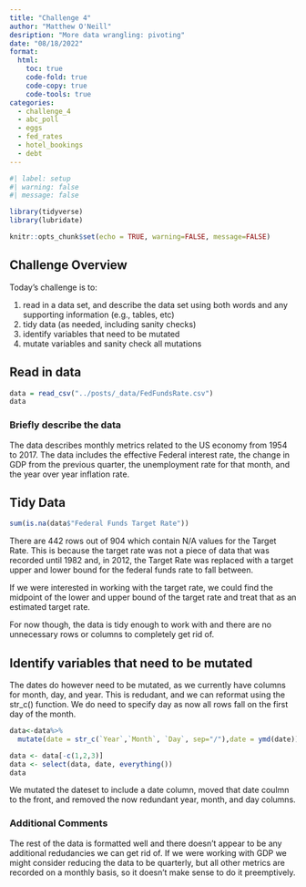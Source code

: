 ```yaml
---
title: "Challenge 4"
author: "Matthew O'Neill"
desription: "More data wrangling: pivoting"
date: "08/18/2022"
format:
  html:
    toc: true
    code-fold: true
    code-copy: true
    code-tools: true
categories:
  - challenge_4
  - abc_poll
  - eggs
  - fed_rates
  - hotel_bookings
  - debt
---
```


```r
#| label: setup
#| warning: false
#| message: false

library(tidyverse)
library(lubridate)

knitr::opts_chunk$set(echo = TRUE, warning=FALSE, message=FALSE)
```

## Challenge Overview

Today's challenge is to:

1)  read in a data set, and describe the data set using both words and any supporting information (e.g., tables, etc)
2)  tidy data (as needed, including sanity checks)
3)  identify variables that need to be mutated
4)  mutate variables and sanity check all mutations

## Read in data

```r
data = read_csv("../posts/_data/FedFundsRate.csv")
data

```

### Briefly describe the data

The data describes monthly metrics related to the US economy from 1954 to 2017. The data includes the effective Federal interest rate, the change in GDP from the previous quarter, the unemployment rate for that month, and the year over year inflation rate.

## Tidy Data

```r

sum(is.na(data$"Federal Funds Target Rate"))


```
There are 442 rows out of 904 which contain N/A values for the Target Rate. This is because the target rate was not a piece of data that was recorded until 1982 and, in 2012, the Target Rate was replaced with a target upper and lower bound for the federal funds rate to fall between. 

If we were interested in working with the target rate, we could find the midpoint of the lower and upper bound of the target rate and treat that as an estimated target rate. 

For now though, the data is tidy enough to work with and there are no unnecessary rows or columns to completely get rid of.

## Identify variables that need to be mutated

The dates do however need to be mutated, as we currently have columns for month, day, and year. This is redudant, and we can reformat using the str_c() function. We do need to specify day as now all rows fall on the first day of the month.


```r

data<-data%>%
  mutate(date = str_c(`Year`,`Month`, `Day`, sep="/"),date = ymd(date))

data <- data[-c(1,2,3)]
data <- select(data, date, everything())
data

```
We mutated the dateset to include a date column, moved that date coulmn to the front, and removed the now redundant year, month, and day columns. 

### Additional Comments

The rest of the data is formatted well and there doesn't appear to be any additional redudancies we can get rid of. If we were working with GDP we might consider reducing the data to be quarterly, but all other metrics are recorded on a monthly basis, so it doesn't make sense to do it preemptively.


